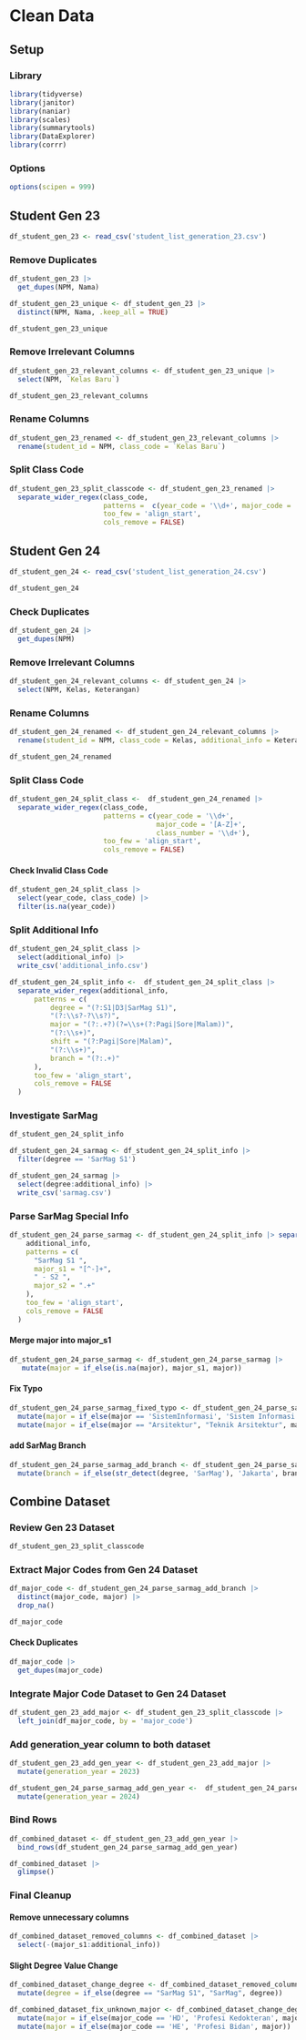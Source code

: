 # Clean Data

## Setup

### Library

```r
library(tidyverse)
library(janitor)
library(naniar)
library(scales)
library(summarytools)
library(DataExplorer)
library(corrr)
```

### Options

```r
options(scipen = 999)
```

## Student Gen 23

```r
df_student_gen_23 <- read_csv('student_list_generation_23.csv')
```

### Remove Duplicates

```r
df_student_gen_23 |> 
  get_dupes(NPM, Nama)
```

```r
df_student_gen_23_unique <- df_student_gen_23 |> 
  distinct(NPM, Nama, .keep_all = TRUE)
```

```r
df_student_gen_23_unique
```

### Remove Irrelevant Columns

```r
df_student_gen_23_relevant_columns <- df_student_gen_23_unique |> 
  select(NPM, `Kelas Baru`)
```

```r
df_student_gen_23_relevant_columns
```

### Rename Columns

```r
df_student_gen_23_renamed <- df_student_gen_23_relevant_columns |> 
  rename(student_id = NPM, class_code = `Kelas Baru`)
```

### Split Class Code

```r
df_student_gen_23_split_classcode <- df_student_gen_23_renamed |> 
  separate_wider_regex(class_code,
                       patterns =  c(year_code = '\\d+', major_code = '[A-Z]+', class_number= '\\d+'),
                       too_few = 'align_start',
                       cols_remove = FALSE)
```

## Student Gen 24

```r
df_student_gen_24 <- read_csv('student_list_generation_24.csv')
```
```r
df_student_gen_24
```
### Check Duplicates

```r
df_student_gen_24 |> 
  get_dupes(NPM)
```
### Remove Irrelevant Columns

```r
df_student_gen_24_relevant_columns <- df_student_gen_24 |> 
  select(NPM, Kelas, Keterangan)
```

### Rename Columns

```r
df_student_gen_24_renamed <- df_student_gen_24_relevant_columns |> 
  rename(student_id = NPM, class_code = Kelas, additional_info = Keterangan)
```

```r
df_student_gen_24_renamed
```

### Split Class Code

```r
df_student_gen_24_split_class <-  df_student_gen_24_renamed |> 
  separate_wider_regex(class_code,
                       patterns = c(year_code = '\\d+',
                                    major_code = '[A-Z]+',
                                    class_number = '\\d+'),
                       too_few = 'align_start',
                       cols_remove = FALSE)
```

#### Check Invalid Class Code

```r
df_student_gen_24_split_class |> 
  select(year_code, class_code) |> 
  filter(is.na(year_code))
```

### Split Additional Info

```r
df_student_gen_24_split_class |> 
  select(additional_info) |> 
  write_csv('additional_info.csv')
```

```r
df_student_gen_24_split_info <-  df_student_gen_24_split_class |> 
  separate_wider_regex(additional_info,
      patterns = c(
          degree = "(?:S1|D3|SarMag S1)",
          "(?:\\s?-?\\s?)",
          major = "(?:.+?)(?=\\s+(?:Pagi|Sore|Malam))",
          "(?:\\s+)",
          shift = "(?:Pagi|Sore|Malam)",
          "(?:\\s+)",
          branch = "(?:.+)"
      ),
      too_few = 'align_start',
      cols_remove = FALSE
  )
```

### Investigate SarMag

```r
df_student_gen_24_split_info
```

```r
df_student_gen_24_sarmag <- df_student_gen_24_split_info |> 
  filter(degree == 'SarMag S1')
```

```r
df_student_gen_24_sarmag |> 
  select(degree:additional_info) |> 
  write_csv('sarmag.csv')
```

### Parse SarMag Special Info

```r
df_student_gen_24_parse_sarmag <- df_student_gen_24_split_info |> separate_wider_regex(
    additional_info,
    patterns = c(
      "SarMag S1 ",
      major_s1 = "[^-]+",
      " - S2 ",
      major_s2 = ".+"
    ),
    too_few = 'align_start',
    cols_remove = FALSE
  )
```

#### Merge major into major_s1

```r
df_student_gen_24_parse_sarmag <- df_student_gen_24_parse_sarmag |> 
   mutate(major = if_else(is.na(major), major_s1, major))
```

#### Fix Typo

```r
df_student_gen_24_parse_sarmag_fixed_typo <- df_student_gen_24_parse_sarmag |> 
  mutate(major = if_else(major == 'SistemInformasi', 'Sistem Informasi', major)) |> 
  mutate(major = if_else(major == "Arsitektur", "Teknik Arsitektur", major))
```

#### add SarMag Branch

```r
df_student_gen_24_parse_sarmag_add_branch <- df_student_gen_24_parse_sarmag_fixed_typo |> 
  mutate(branch = if_else(str_detect(degree, 'SarMag'), 'Jakarta', branch))
```

## Combine Dataset

### Review Gen 23 Dataset

```r
df_student_gen_23_split_classcode
```

### Extract Major Codes from Gen 24 Dataset 

```r
df_major_code <- df_student_gen_24_parse_sarmag_add_branch |> 
  distinct(major_code, major) |>
  drop_na()
```

```r
df_major_code
```


#### Check Duplicates

```r
df_major_code |> 
  get_dupes(major_code)
```

### Integrate Major Code Dataset to Gen 24 Dataset

```r
df_student_gen_23_add_major <- df_student_gen_23_split_classcode |> 
  left_join(df_major_code, by = 'major_code')
```


### Add generation_year column to both dataset

```r
df_student_gen_23_add_gen_year <- df_student_gen_23_add_major |> 
  mutate(generation_year = 2023)
```

```r
df_student_gen_24_parse_sarmag_add_gen_year <-  df_student_gen_24_parse_sarmag_add_branch |> 
  mutate(generation_year = 2024)
```

### Bind Rows

```r
df_combined_dataset <- df_student_gen_23_add_gen_year |> 
  bind_rows(df_student_gen_24_parse_sarmag_add_gen_year)
```

```r
df_combined_dataset |> 
  glimpse()
```

### Final Cleanup

#### Remove unnecessary columns

```r
df_combined_dataset_removed_columns <- df_combined_dataset |> 
  select(-(major_s1:additional_info))
```

#### Slight Degree Value Change

```r
df_combined_dataset_change_degree <- df_combined_dataset_removed_columns |> 
  mutate(degree = if_else(degree == "SarMag S1", "SarMag", degree))
```

```r
df_combined_dataset_fix_unknown_major <- df_combined_dataset_change_degree |>
  mutate(major = if_else(major_code == 'HD', 'Profesi Kedokteran', major)) |>
  mutate(major = if_else(major_code == 'HE', 'Profesi Bidan', major))
```

